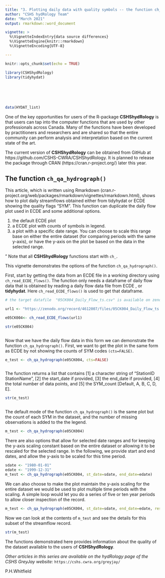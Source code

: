 ```yaml
---
title: "3. Plotting daily data with quality symbols -- the function ch_qa_hydrograph"
author: "CSHS hydRology Team"
date: "March 2021"
output: rmarkdown::word_document

vignette: >
  %\VignetteIndexEntry{data source differences}
  %\VignetteEngine{knitr::rmarkdown}
  %\VignetteEncoding{UTF-8}

---
```


```r
knitr::opts_chunk$set(echo = TRUE)

library(CSHShydRology)
library(tidyhydat)






data(HYDAT_list)
```

One of the key opportunities for users of the R-package __CSHShydRology__ is that users can tap into the computer functions that are used by other professionals across Canada.  Many of the functions have been developed by practitioners and researchers and are shared so that the entire community can perform analysis and interpretation based on the current state of the art.  

The current version of __CSHShydRology__ can be obtained from GitHub at https://github.com/CSHS-CWRA/CSHShydRology. It is planned to release the package through CRAN (https://cran.r-project.org/) later this year.


## The function `ch_qa_hydrograph()`


This article, which is written using Rmarkdown (cran.r-project.org/web/packages/rmarkdown/vignettes/rmarkdown.html), shows how to  plot daily streamflows obtained either from tidyhydat or ECDE showing the quality flags "SYM".  This function can duplicate the daily flow plot used in ECDE and some additional options.

1. the default ECDE plot
2. a ECDE plot with counts of symbols in legend.
3. a plot with a specific date range. You can choose to scale this range base on either the entire dataset (for comparing periods with the same y-axis), or have the y-axis  on the plot be based on the data in the selected range.

"
Note that all __CSHShydRology__ functions start with  `ch_`.



This vignette demonstrates the options of the  function `ch_qa_hydrograph()`. 

First, start by getting the data from an ECDE file in a working directory using `ch_read_ECDE_flows()`. The function only needs a dataframe of daily flow data that is obtained by reading a daily flow data file from ECDE , or __tidyhydat__.  Here `ch_read_ECDE_flows()` is used to get that dataframe.  


```r

# the target datafile  "05CK004_Daily_Flow_ts.csv" is available on zenondo 

url1 <- "https://zenodo.org/record/4612007/files/05CK004_Daily_Flow_ts.csv?download=1"

e05CK004<- ch_read_ECDE_flows(url1)

str(e05CK004)



```

Now that we have the daily flow data in this form we can demonstrate the function `ch_qa_hydrograph()`.  First, we want to get the plot in the same form as ECDE by not showing the counts of SYM codes `(cts=FALSE)`.


```r

e_test <- ch_qa_hydrograph(e05CK004, cts=FALSE)



```

  

The function returns a list that contains [1] a character string of "StationID  StationName", [2] the start_date if provided, [3] the end_date if provided, [4] the total number of data points, and [5] the SYM_count  [Default, A, B, C, D, E].

```r

str(e_test)



```


The default mode of the function `ch_qa_hydrograph()`  is the same  plot but the count of each SYM in the dataset, and the number of missing observations is added to the the legend.


```r


m_test <- ch_qa_hydrograph(e05CK004)


```

There are also options that allow for selected date ranges and for keeping the y-axis scaling constant based on the entire dataset or allowing it to be rescaled for the selected range.  In the following, we provide start and end dates, and allow the y-axis to be scaled for this time period.

```r


sdate <- "1980-01-01"
edate <- "1999-12-31"
m_test <- ch_qa_hydrograph(e05CK004, st_date=sdate, end_date=edate)

```



We can also choose to make the plot maintain the y-axis scaling for the entire dataset we would be used to plot multiple time periods with the scaling.  A simple loop would let you do a series of five or ten year periods to allow closer inspection of the record.

```r

m_test <- ch_qa_hydrograph(e05CK004, st_date=sdate, end_date=edate, rescale=TRUE)

```


Now we can look at the contents of `m_test` and see the details for this subset of the streamflow record.

```r


str(m_test)

```

The functions demonstrated here provides information about the quality of the dataset available to the users of __CSHShydRology__.


_Other articles in this series are available on the hydRology page of the CSHS GreyJay website:_   `https://cshs.cwra.org/greyjay/`



P.H.Whitfield 
